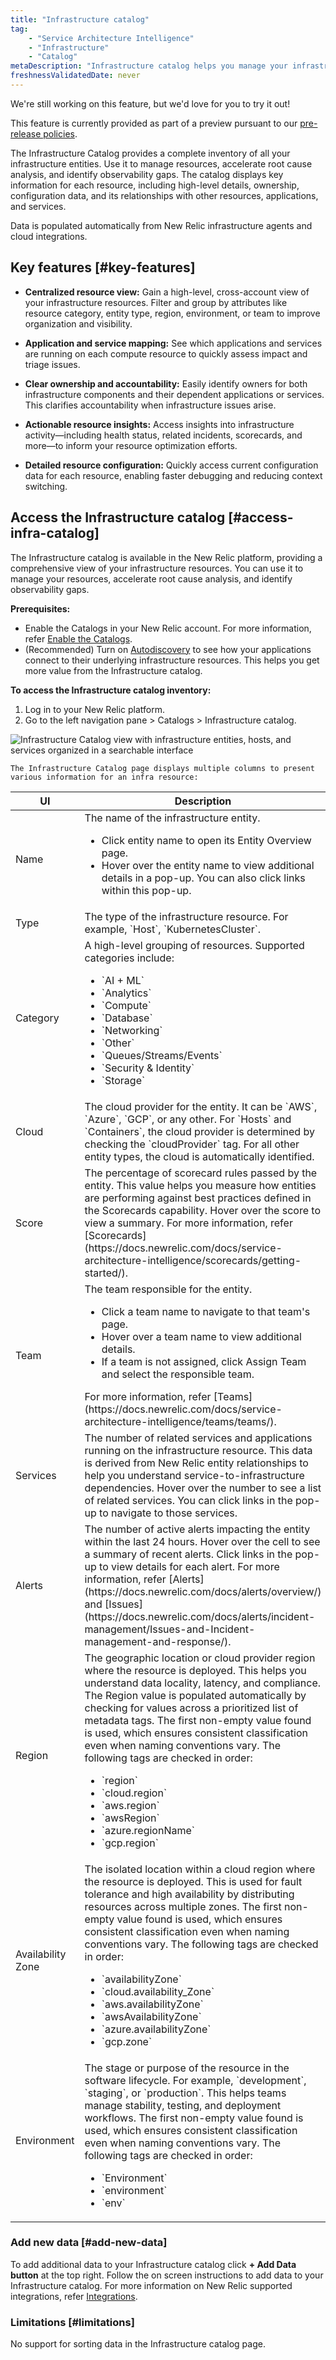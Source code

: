 ```yaml
---
title: "Infrastructure catalog"
tag: 
    - "Service Architecture Intelligence"
    - "Infrastructure"
    - "Catalog"
metaDescription: "Infrastructure catalog helps you manage your infrastructure resources in New Relic."
freshnessValidatedDate: never
---
```


<Callout variant="caution" title="Preview">
We're still working on this feature, but we'd love for you to try it out!

This feature is currently provided as part of a preview pursuant to our [pre-release policies](/docs/licenses/license-information/referenced-policies/new-relic-pre-release-policy/).
</Callout>

The Infrastructure Catalog provides a complete inventory of all your infrastructure entities. Use it to manage resources, accelerate root cause analysis, and identify observability gaps. The catalog displays key information for each resource, including high-level details, ownership, configuration data, and its relationships with other resources, applications, and services.

Data is populated automatically from New Relic infrastructure agents and cloud integrations.

## Key features [#key-features]

* **Centralized resource view:** Gain a high-level, cross-account view of your infrastructure resources. Filter and group by attributes like resource category, entity type, region, environment, or team to improve organization and visibility.

* **Application and service mapping:** See which applications and services are running on each compute resource to quickly assess impact and triage issues.

* **Clear ownership and accountability:** Easily identify owners for both infrastructure components and their dependent applications or services. This clarifies accountability when infrastructure issues arise.

* **Actionable resource insights:** Access insights into infrastructure activity—including health status, related incidents, scorecards, and more—to inform your resource optimization efforts.

* **Detailed resource configuration:** Quickly access current configuration data for each resource, enabling faster debugging and reducing context switching.

## Access the Infrastructure catalog [#access-infra-catalog]

The Infrastructure catalog is available in the New Relic platform, providing a comprehensive view of your infrastructure resources. You can use it to manage your resources, accelerate root cause analysis, and identify observability gaps.

**Prerequisites:**

* Enable the Catalogs in your New Relic account. For more information, refer [Enable the Catalogs](https://docs.newrelic.com/docs/service-architecture-intelligence/catalogs/catalogs/#enable-catalogs).
* (Recommended) Turn on [Autodiscovery](/docs/infrastructure/amazon-integrations/connect/set-up-auto-discovery-of-aws-entities/) to see how your applications connect to their underlying infrastructure resources. This helps you get more value from the Infrastructure catalog.

**To access the Infrastructure catalog inventory:**

1. Log in to your New Relic platform.
2. Go to the left navigation pane > Catalogs > Infrastructure catalog.

<img
  title="Infra Catalog"
  alt="Infrastructure Catalog view with infrastructure entities, hosts, and services organized in a searchable interface"
  src="/images/infracatalogs.webp"
/>

    The Infrastructure Catalog page displays multiple columns to present various information for an infra resource:

<table>
    <thead>
        <tr>
            <th>UI</th>
            <th>Description</th>
        </tr>
    </thead>
    <tbody>
        <tr>
            <td>Name</td>
            <td>
                The name of the infrastructure entity.
                <ul>
                    <li>Click entity name to open its Entity Overview page.</li>
                    <li>Hover over the entity name to view additional details in a pop-up. You can also click links within this pop-up.</li>
                </ul>
            </td>
        </tr>
        <tr>
            <td>Type</td>
            <td>The type of the infrastructure resource. For example, `Host`, `KubernetesCluster`.</td>
        </tr>
        <tr>
            <td>Category</td>
            <td>
                A high-level grouping of resources. Supported categories include:
                <ul>
                    <li>`AI + ML`</li>
                    <li>`Analytics`</li>
                    <li>`Compute`</li>
                    <li>`Database`</li>
                    <li>`Networking`</li>
                    <li>`Other`</li>
                    <li>`Queues/Streams/Events`</li>
                    <li>`Security & Identity`</li>
                    <li>`Storage`</li>
                </ul>
            </td>
        </tr>
        <tr>
            <td>Cloud</td>
            <td>The cloud provider for the entity. It can be `AWS`, `Azure`, `GCP`, or any other. For `Hosts` and `Containers`, the cloud provider is determined by checking the `cloudProvider` tag. For all other entity types, the cloud is automatically identified.</td>
        </tr>
        <tr>
            <td>Score</td>
            <td>The percentage of scorecard rules passed by the entity. This value helps you measure how entities are performing against best practices defined in the Scorecards capability. Hover over the score to view a summary. For more information, refer [Scorecards](https://docs.newrelic.com/docs/service-architecture-intelligence/scorecards/getting-started/).</td>
        </tr>
        <tr>
            <td>Team</td>
            <td>
                The team responsible for the entity.
                <ul>
                    <li>Click a team name to navigate to that team's page.</li>
                    <li>Hover over a team name to view additional details.</li>
                    <li>If a team is not assigned, click Assign Team and select the responsible team.</li>
                </ul>
                For more information, refer [Teams](https://docs.newrelic.com/docs/service-architecture-intelligence/teams/teams/).
            </td>
        </tr>
        <tr>
            <td>Services</td>
            <td>The number of related services and applications running on the infrastructure resource. This data is derived from New Relic entity relationships to help you understand service-to-infrastructure dependencies. Hover over the number to see a list of related services. You can click links in the pop-up to navigate to those services.</td>
        </tr>
        <tr>
            <td>Alerts</td>
            <td>The number of active alerts impacting the entity within the last 24 hours. Hover over the cell to see a summary of recent alerts. Click links in the pop-up to view details for each alert. For more information, refer [Alerts](https://docs.newrelic.com/docs/alerts/overview/) and [Issues](https://docs.newrelic.com/docs/alerts/incident-management/Issues-and-Incident-management-and-response/).</td>
        </tr>
        <tr>
            <td>Region</td>
            <td>The geographic location or cloud provider region where the resource is deployed. This helps you understand data locality, latency, and compliance. The Region value is populated automatically by checking for values across a prioritized list of metadata tags. The first non-empty value found is used, which ensures consistent classification even when naming conventions vary. 
            The following tags are checked in order: 
            <ul>
                <li>`region`</li>
                <li>`cloud.region`</li>
                <li>`aws.region`</li>
                <li>`awsRegion`</li>
                <li>`azure.regionName`</li>
                <li>`gcp.region`</li>
            </ul>
            </td>
        </tr>
        <tr>
            <td>Availability Zone</td>
            <td>The isolated location within a cloud region where the resource is deployed. This is used for fault tolerance and high availability by distributing resources across multiple zones. The first non-empty value found is used, which ensures consistent classification even when naming conventions vary. 
            The following tags are checked in order: 
            <ul>
                <li>`availabilityZone`</li>
                <li>`cloud.availability_Zone`</li>
                <li>`aws.availabilityZone`</li>
                <li>`awsAvailabilityZone`</li>
                <li>`azure.availabilityZone`</li>
                <li>`gcp.zone`</li>
            </ul>
            </td>
        </tr>
        <tr>
            <td>Environment</td>
            <td>The stage or purpose of the resource in the software lifecycle. For example, `development`, `staging`, or `production`. This helps teams manage stability, testing, and deployment workflows. The first non-empty value found is used, which ensures consistent classification even when naming conventions vary. 
            The following tags are checked in order: 
            <ul>
                <li>`Environment`</li>
                <li>`environment`</li>
                <li>`env`</li>
            </ul>
            </td>
        </tr>
    </tbody>
</table>

### Add new data [#add-new-data]

To add additional data to your Infrastructure catalog click **+ Add Data button** at the top right. Follow the on screen instructions to add data to your Infrastructure catalog. For more information on New Relic supported integrations, refer [Integrations](https://newrelic.com/instant-observability/).


### Limitations [#limitations]

No support for sorting data in the Infrastructure catalog page.
